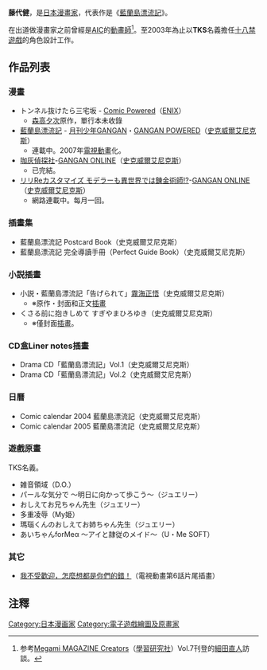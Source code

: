 {{Japanese|japanese=藤代 健|kana= ふじしろ たけし|romaji= Fujishiro Takeshi}}
'''藤代健'''{{bd||}}，是[[日本|日本]][[漫畫家|漫畫家]]，代表作是《[[藍蘭島漂流記|藍蘭島漂流記]]》。

在出道做漫畫家之前曾經是[[AIC|AIC]]的[[動畫師|動畫師]]<ref>参考[[Megami_MAGAZINE|Megami MAGAZINE Creators]]（[[學習研究社|學習研究社]]）Vol.7刊登的[[細田直人|細田直人]]訪談。</ref>。至2003年為止以'''TKS'''名義擔任[[十八禁遊戲|十八禁遊戲]]的角色設計工作。

== 作品列表 ==
=== 漫畫 ===
* トンネル抜けたら三宅坂 - [[Comic_Powered|Comic Powered]]（[[ENIX|ENIX]]）
** [[森高夕次|森高夕次]]原作，單行本未收錄
* [[藍蘭島漂流記|藍蘭島漂流記]] - [[月刊少年GANGAN|月刊少年GANGAN]]・[[GANGAN_POWERED|GANGAN POWERED]]（[[史克威爾艾尼克斯|史克威爾艾尼克斯]]）
** 連載中。2007年[[電視動畫|電視動畫]]化。
* [[咖灰偵探社|咖灰偵探社]]-[[GANGAN_ONLINE|GANGAN ONLINE]]（[[史克威爾艾尼克斯|史克威爾艾尼克斯]]）
** 已完結。
* [[リリReカスタマイズ_モデラーも異世界では錬金術師!?|リリReカスタマイズ モデラーも異世界では錬金術師!?]]-[[GANGAN_ONLINE|GANGAN ONLINE]]（[[史克威爾艾尼克斯|史克威爾艾尼克斯]]）
** 網路連載中。每月一回。

=== 插畫集 === 
* 藍蘭島漂流記 Postcard Book（史克威爾艾尼克斯）
* 藍蘭島漂流記 完全導讀手冊（Perfect Guide Book）（史克威爾艾尼克斯）

=== 小説插畫 ===
* 小説・藍蘭島漂流記「告げられて」[[霧海正悟|霧海正悟]]（史克威爾艾尼克斯）
** ※原作・封面和正文[[插畫|插畫]]   
* くさる前に抱きしめて すぎやまひろゆき（史克威爾艾尼克斯）
** ※僅封面[[插畫|插畫]]。 

=== CD盒Liner notes插畫 ===  
* Drama CD「藍蘭島漂流記」Vol.1（史克威爾艾尼克斯）
* Drama CD「藍蘭島漂流記」Vol.2（史克威爾艾尼克斯）

=== 日曆 ===
* Comic calendar 2004 藍蘭島漂流記（史克威爾艾尼克斯）
* Comic calendar 2005 藍蘭島漂流記（史克威爾艾尼克斯）  

=== 遊戲原畫 ===
TKS名義。
* 雑音領域（D.O.）
* パールな気分で 〜明日に向かって歩こう〜（ジュエリー）
* おしえてお兄ちゃん先生（ジュエリー）
* 多重凌辱（My姫）
* 瑪瑙くんのおしえてお姉ちゃん先生（ジュエリー）
* あいちゃんforMeα 〜アイと隷従のメイド〜（U・Me SOFT）

=== 其它 ===
* [[我不受歡迎，怎麼想都是你們的錯！|我不受歡迎，怎麼想都是你們的錯！]]（電視動畫第6話片尾插畫）

==注釋==
<references/>

{{DEFAULTSORT:Fujishiro Takeshi}}
{{Japanese cartoonist-stub}}
[[Category:日本漫画家|Category:日本漫画家]]
[[Category:電子遊戲繪圖及原畫家|Category:電子遊戲繪圖及原畫家]]